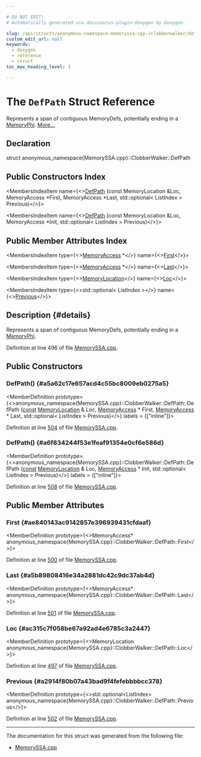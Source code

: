 ```yaml
---

# DO NOT EDIT!
# Automatically generated via docusaurus-plugin-doxygen by Doxygen.

slug: /api/structs/anonymous-namespace-memoryssa-cpp-/clobberwalker/defpath
custom_edit_url: null
keywords:
  - doxygen
  - reference
  - struct
toc_max_heading_level: 3

---
```





# The `DefPath` Struct Reference

<DoxygenPage pluginConfig={pluginConfig}>

Represents a span of contiguous MemoryDefs, potentially ending in a <a href="/docs/api/classes/llvm/memoryphi">MemoryPhi</a>. <a href="#details">More...</a>

## Declaration

<CodeBlock>struct anonymous_namespace{MemorySSA.cpp}::ClobberWalker::DefPath</CodeBlock>

## Public Constructors Index

<MembersIndex>

<MembersIndexItem
  name={<><a href="#a5a62c17e657acd4c55bc8009eb0275a5">DefPath</a> (const MemoryLocation &amp;Loc, MemoryAccess &#42;First, MemoryAccess &#42;Last, std::optional&lt; ListIndex &gt; Previous)</>}>
</MembersIndexItem>

<MembersIndexItem
  name={<><a href="#a6f834244f53e1feaf91354e0cf6e586d">DefPath</a> (const MemoryLocation &amp;Loc, MemoryAccess &#42;Init, std::optional&lt; ListIndex &gt; Previous)</>}>
</MembersIndexItem>

</MembersIndex>

## Public Member Attributes Index

<MembersIndex>

<MembersIndexItem
  type={<><a href="/docs/api/classes/llvm/memoryaccess">MemoryAccess</a> &#42;</>}
  name={<><a href="#ae840143ac9142857e396939431cfdaaf">First</a></>}>
</MembersIndexItem>

<MembersIndexItem
  type={<><a href="/docs/api/classes/llvm/memoryaccess">MemoryAccess</a> &#42;</>}
  name={<><a href="#a5b89808416e34a2881dc42c9dc37ab4d">Last</a></>}>
</MembersIndexItem>

<MembersIndexItem
  type={<><a href="/docs/api/classes/llvm/memorylocation">MemoryLocation</a></>}
  name={<><a href="#ac315c7f058be67a92ad4e6785c3a2447">Loc</a></>}>
</MembersIndexItem>

<MembersIndexItem
  type={<>std::optional&lt; ListIndex &gt;</>}
  name={<><a href="#a2914f80b07a43bad9f4fefebbbbcc378">Previous</a></>}>
</MembersIndexItem>

</MembersIndex>

## Description {#details}

Represents a span of contiguous MemoryDefs, potentially ending in a <a href="/docs/api/classes/llvm/memoryphi">MemoryPhi</a>.

Definition at line 496 of file <a href="/docs/api/files/lib/lib/analysis/memoryssa-cpp">MemorySSA.cpp</a>.

<SectionDefinition>

## Public Constructors

### DefPath() {#a5a62c17e657acd4c55bc8009eb0275a5}

<MemberDefinition
  prototype={<>anonymous&#95;namespace&#123;MemorySSA.cpp&#125;::ClobberWalker::DefPath::DefPath (<a href="/docs/api/files/lib/lib/target/lib/target/aarch64/aarch64promoteconstant-cpp/#a90f8350fecae261c25be85d38b451bff">const</a> <a href="/docs/api/classes/llvm/memorylocation">MemoryLocation</a> &amp; Loc, <a href="/docs/api/classes/llvm/memoryaccess">MemoryAccess</a> &#42; First, <a href="/docs/api/classes/llvm/memoryaccess">MemoryAccess</a> &#42; Last, std::optional&lt; ListIndex &gt; Previous)</>}
  labels = {["inline"]}>

Definition at line <a href="/docs/api/files/lib/lib/analysis/memoryssa-cpp/#l00504">504</a> of file <a href="/docs/api/files/lib/lib/analysis/memoryssa-cpp">MemorySSA.cpp</a>.
</MemberDefinition>

### DefPath() {#a6f834244f53e1feaf91354e0cf6e586d}

<MemberDefinition
  prototype={<>anonymous&#95;namespace&#123;MemorySSA.cpp&#125;::ClobberWalker::DefPath::DefPath (<a href="/docs/api/files/lib/lib/target/lib/target/aarch64/aarch64promoteconstant-cpp/#a90f8350fecae261c25be85d38b451bff">const</a> <a href="/docs/api/classes/llvm/memorylocation">MemoryLocation</a> &amp; Loc, <a href="/docs/api/classes/llvm/memoryaccess">MemoryAccess</a> &#42; Init, std::optional&lt; ListIndex &gt; Previous)</>}
  labels = {["inline"]}>

Definition at line <a href="/docs/api/files/lib/lib/analysis/memoryssa-cpp/#l00508">508</a> of file <a href="/docs/api/files/lib/lib/analysis/memoryssa-cpp">MemorySSA.cpp</a>.
</MemberDefinition>

</SectionDefinition>

<SectionDefinition>

## Public Member Attributes

### First {#ae840143ac9142857e396939431cfdaaf}

<MemberDefinition
  prototype={<>MemoryAccess&#42; anonymous&#95;namespace&#123;MemorySSA.cpp&#125;::ClobberWalker::DefPath::First</>}>

Definition at line <a href="/docs/api/files/lib/lib/analysis/memoryssa-cpp/#l00500">500</a> of file <a href="/docs/api/files/lib/lib/analysis/memoryssa-cpp">MemorySSA.cpp</a>.
</MemberDefinition>

### Last {#a5b89808416e34a2881dc42c9dc37ab4d}

<MemberDefinition
  prototype={<>MemoryAccess&#42; anonymous&#95;namespace&#123;MemorySSA.cpp&#125;::ClobberWalker::DefPath::Last</>}>

Definition at line <a href="/docs/api/files/lib/lib/analysis/memoryssa-cpp/#l00501">501</a> of file <a href="/docs/api/files/lib/lib/analysis/memoryssa-cpp">MemorySSA.cpp</a>.
</MemberDefinition>

### Loc {#ac315c7f058be67a92ad4e6785c3a2447}

<MemberDefinition
  prototype={<>MemoryLocation anonymous&#95;namespace&#123;MemorySSA.cpp&#125;::ClobberWalker::DefPath::Loc</>}>

Definition at line <a href="/docs/api/files/lib/lib/analysis/memoryssa-cpp/#l00497">497</a> of file <a href="/docs/api/files/lib/lib/analysis/memoryssa-cpp">MemorySSA.cpp</a>.
</MemberDefinition>

### Previous {#a2914f80b07a43bad9f4fefebbbbcc378}

<MemberDefinition
  prototype={<>std::optional&lt;ListIndex&gt; anonymous&#95;namespace&#123;MemorySSA.cpp&#125;::ClobberWalker::DefPath::Previous</>}>

Definition at line <a href="/docs/api/files/lib/lib/analysis/memoryssa-cpp/#l00502">502</a> of file <a href="/docs/api/files/lib/lib/analysis/memoryssa-cpp">MemorySSA.cpp</a>.
</MemberDefinition>

</SectionDefinition>

<hr/>

The documentation for this struct was generated from the following file:

<ul>
<li><a href="/docs/api/files/lib/lib/analysis/memoryssa-cpp">MemorySSA.cpp</a></li>
</ul>

</DoxygenPage>
